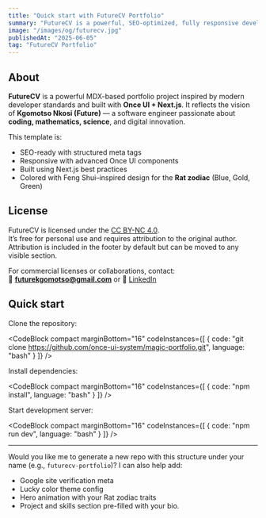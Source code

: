 ```yaml
---
title: "Quick start with FutureCV Portfolio"
summary: "FutureCV is a powerful, SEO-optimized, fully responsive developer portfolio template built with Once UI and Next.js — crafted by Kgomotso Nkosi (Future), a South African software engineer."
image: "/images/og/futurecv.jpg"
publishedAt: "2025-06-05"
tag: "FutureCV Portfolio"
---
```


## About

**FutureCV** is a powerful MDX-based portfolio project inspired by modern developer standards and built with **Once UI + Next.js**. It reflects the vision of **Kgomotso Nkosi (Future)** — a software engineer passionate about **coding, mathematics, science**, and digital innovation.

This template is:
- SEO-ready with structured meta tags
- Responsive with advanced Once UI components
- Built using Next.js best practices
- Colored with Feng Shui–inspired design for the **Rat zodiac** (Blue, Gold, Green)

## License

FutureCV is licensed under the [CC BY-NC 4.0](https://creativecommons.org/licenses/by-nc/4.0/).  
It’s free for personal use and requires attribution to the original author.  
Attribution is included in the footer by default but can be moved to any visible section.

For commercial licenses or collaborations, contact:  
📩 **futurekgomotso@gmail.com** or 🔗 [LinkedIn](https://www.linkedin.com/in/kgomotsonkosi-l)

## Quick start

Clone the repository:

<CodeBlock compact marginBottom="16" codeInstances={[
  {
    code: "git clone https://github.com/once-ui-system/magic-portfolio.git",
    language: "bash"
  }
]} />

Install dependencies:

<CodeBlock compact marginBottom="16" codeInstances={[
  {
    code: "npm install",
    language: "bash"
  }
]} />

Start development server:

<CodeBlock compact marginBottom="16" codeInstances={[
  {
    code: "npm run dev",
    language: "bash"
  }
]} />

---

Would you like me to generate a new repo with this structure under your name (e.g., `futurecv-portfolio`)? I can also help add:
- Google site verification meta
- Lucky color theme config
- Hero animation with your Rat zodiac traits
- Project and skills section pre-filled with your bio.


